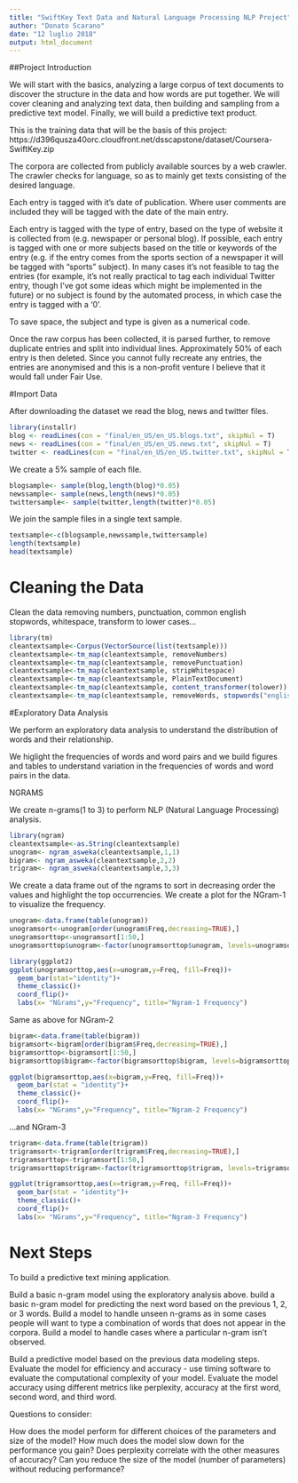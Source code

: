 ---
title: "SwiftKey Text Data and Natural Language Processing NLP Project"
author: "Donato Scarano"
date: "12 luglio 2018"
output: html_document
---

##Project Introduction

We will start with the basics, analyzing a large corpus of text documents to discover the structure in the data and how words are put together.
We will cover cleaning and analyzing text data, then building and sampling from a predictive text model. 
Finally, we will build a predictive text product.

This is the training data that will be the basis of this project: https://d396qusza40orc.cloudfront.net/dsscapstone/dataset/Coursera-SwiftKey.zip

The corpora are collected from publicly available sources by a web crawler. The crawler checks for language, so as to mainly get texts consisting of the desired language.

Each entry is tagged with it's date of publication. Where user comments are included they will be tagged with the date of the main entry.

Each entry is tagged with the type of entry, based on the type of website it is collected from (e.g. newspaper or personal blog). 
If possible, each entry is tagged with one or more subjects based on the title or keywords of the entry (e.g. if the entry comes from the sports section of a newspaper it will be tagged with "sports" subject).
In many cases it's not feasible to tag the entries (for example, it's not really practical to tag each individual Twitter entry, though I've got some ideas which might be implemented in the future) or no subject is found by the automated process, in which case the entry is tagged with a '0'.

To save space, the subject and type is given as a numerical code.

Once the raw corpus has been collected, it is parsed further, to remove duplicate entries and split into individual lines. Approximately 50% of each entry is then deleted. Since you cannot fully recreate any entries, the entries are anonymised and this is a non-profit venture I believe that it would fall under Fair Use.

#Import Data

After downloading the dataset we read the blog, news and twitter files.

```{r echo=TRUE}
library(installr)
blog <- readLines(con = "final/en_US/en_US.blogs.txt", skipNul = T)
news <- readLines(con = "final/en_US/en_US.news.txt", skipNul = T)
twitter <- readLines(con = "final/en_US/en_US.twitter.txt", skipNul = T)
```

We create a 5% sample of each file.

```{r echo=TRUE}
blogsample<- sample(blog,length(blog)*0.05)
newssample<- sample(news,length(news)*0.05)
twittersample<- sample(twitter,length(twitter)*0.05)
```

We join the sample files in a single text sample.

```{r echo=TRUE}
textsample<-c(blogsample,newssample,twittersample)
length(textsample)
head(textsample)
```

# Cleaning the Data

Clean the data removing numbers, punctuation, common english stopwords, whitespace, transform to lower cases...

```{r echo=TRUE}
library(tm)
cleantextsample<-Corpus(VectorSource(list(textsample)))
cleantextsample<-tm_map(cleantextsample, removeNumbers)
cleantextsample<-tm_map(cleantextsample, removePunctuation)
cleantextsample<-tm_map(cleantextsample, stripWhitespace)
cleantextsample<-tm_map(cleantextsample, PlainTextDocument)
cleantextsample<-tm_map(cleantextsample, content_transformer(tolower))
cleantextsample<-tm_map(cleantextsample, removeWords, stopwords("english"))
```

#Exploratory Data Analysis

We perform an exploratory data analysis to understand the distribution of words and their relationship.

We higlight the frequencies of words and word pairs and we build figures and tables to understand variation in the frequencies of words and word pairs in the data.

NGRAMS

We create n-grams(1 to 3) to perform NLP (Natural Language Processing) analysis. 

```{r echo=TRUE}
library(ngram)
cleantextsample<-as.String(cleantextsample)
unogram<- ngram_asweka(cleantextsample,1,1)
bigram<- ngram_asweka(cleantextsample,2,2)
trigram<- ngram_asweka(cleantextsample,3,3)
```

We create a data frame out of the ngrams to sort in decreasing order the values and highlight the top occurrencies. 
We create a plot for the NGram-1 to visualize the frequency.

```{r echo=TRUE}
unogram<-data.frame(table(unogram))
unogramsort<-unogram[order(unogram$Freq,decreasing=TRUE),]
unogramsorttop<-unogramsort[1:50,]
unogramsorttop$unogram<-factor(unogramsorttop$unogram, levels=unogramsorttop$unogram[order(-unogramsort$Freq)])

library(ggplot2)
ggplot(unogramsorttop,aes(x=unogram,y=Freq, fill=Freq))+
  geom_bar(stat="identity")+
  theme_classic()+
  coord_flip()+
  labs(x= "NGrams",y="Frequency", title="Ngram-1 Frequency")

```

Same as above for NGram-2

```{r echo=TRUE}
bigram<-data.frame(table(bigram))
bigramsort<-bigram[order(bigram$Freq,decreasing=TRUE),]
bigramsorttop<-bigramsort[1:50,]
bigramsorttop$bigram<-factor(bigramsorttop$bigram, levels=bigramsorttop$bigram[order(-bigramsort$Freq)])

ggplot(bigramsorttop,aes(x=bigram,y=Freq, fill=Freq))+
  geom_bar(stat = "identity")+
  theme_classic()+
  coord_flip()+
  labs(x= "NGrams",y="Frequency", title="Ngram-2 Frequency")
```

...and NGram-3

```{r echo=TRUE}

trigram<-data.frame(table(trigram))
trigramsort<-trigram[order(trigram$Freq,decreasing=TRUE),]
trigramsorttop<-trigramsort[1:50,]
trigramsorttop$trigram<-factor(trigramsorttop$trigram, levels=trigramsorttop$trigram[order(-trigramsort$Freq)])

ggplot(trigramsorttop,aes(x=trigram,y=Freq, fill=Freq))+
  geom_bar(stat = "identity")+
  theme_classic()+
  coord_flip()+
  labs(x= "NGrams",y="Frequency", title="Ngram-3 Frequency")

```

# Next Steps

To build a predictive text mining application.

Build a basic n-gram model using the exploratory analysis above.
build a basic n-gram model for predicting the next word based on the previous 1, 2, or 3 words.
Build a model to handle unseen n-grams as in some cases people will want to type a combination of words that does not appear in the corpora. Build a model to handle cases where a particular n-gram isn't observed.


Build a predictive model based on the previous data modeling steps.
Evaluate the model for efficiency and accuracy - use timing software to evaluate the computational complexity of your model. 
Evaluate the model accuracy using different metrics like perplexity, accuracy at the first word, second word, and third word.

Questions to consider:

How does the model perform for different choices of the parameters and size of the model?
How much does the model slow down for the performance you gain?
Does perplexity correlate with the other measures of accuracy?
Can you reduce the size of the model (number of parameters) without reducing performance?



